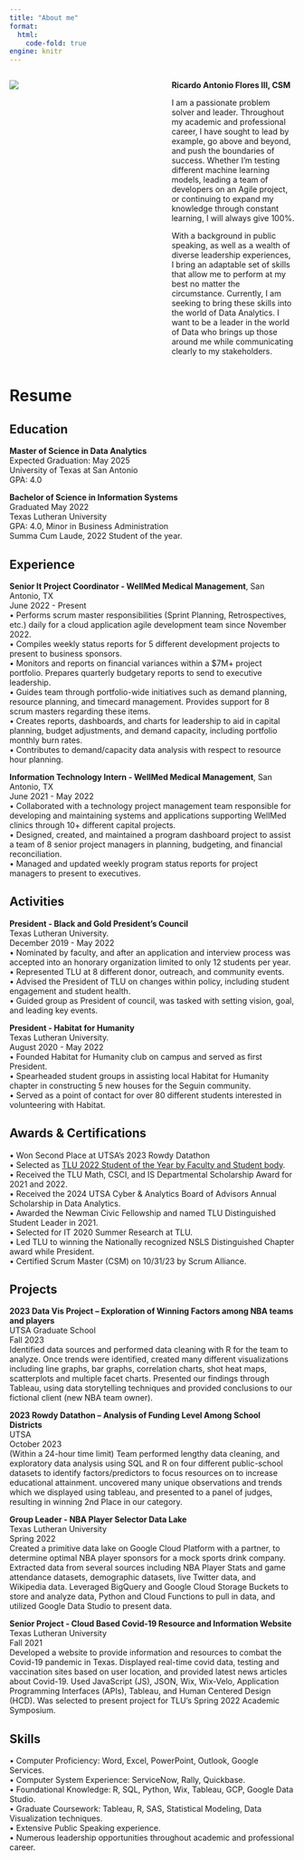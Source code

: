 ```yaml
---
title: "About me"
format: 
  html:
    code-fold: true
engine: knitr
---
```





:::: {.columns}

::: {.column width="55%"}
![](most_recent_profile.jpg)
:::

::: {.column width="45%"}
**Ricardo Antonio Flores III, CSM**

I am a passionate problem solver and leader. Throughout my academic and professional career, I have sought to lead by example, go above and beyond, and push the boundaries of success. Whether I'm testing different machine learning models, leading a team of developers on an Agile project, or continuing to expand my knowledge through constant learning, I will always give 100%.

With a background in public speaking, as well as a wealth of diverse leadership experiences, I bring an adaptable set of skills that allow me to perform at my best no matter the circumstance. Currently, I am seeking to bring these skills into the world of Data Analytics. I want to be a leader in the world of Data who brings up those around me while communicating clearly to my stakeholders.
:::

::::

# Resume

## Education
**Master of Science in Data Analytics**\	
Expected Graduation: May 2025\
University of Texas at San Antonio\
GPA: 4.0\

**Bachelor of Science in Information Systems**\
Graduated May 2022\
Texas Lutheran University\
GPA: 4.0, Minor in Business Administration\
Summa Cum Laude, 2022 Student of the year.\

## Experience
**Senior It Project Coordinator - WellMed Medical Management**, San Antonio, TX\
June 2022 - Present\
•	Performs scrum master responsibilities (Sprint Planning, Retrospectives, etc.) daily for a cloud application agile development team since November 2022.\
•	Compiles weekly status reports for 5 different development projects to present to business sponsors.\
•	Monitors and reports on financial variances within a $7M+ project portfolio. Prepares quarterly budgetary reports to send to executive leadership.\
•	Guides team through portfolio-wide initiatives such as demand planning, resource planning, and timecard management. Provides support for 8 scrum masters regarding these items.\
•	Creates reports, dashboards, and charts for leadership to aid in capital planning, budget adjustments, and demand capacity, including portfolio monthly burn rates.\
•	Contributes to demand/capacity data analysis with respect to resource hour planning.\
 
**Information Technology Intern - WellMed Medical Management**, San Antonio, TX\
June 2021 - May 2022\
•	Collaborated with a technology project management team responsible for developing and maintaining systems and applications supporting WellMed clinics through 10+ different capital projects.\
•	Designed, created, and maintained a program dashboard project to assist a team of 8 senior project managers in planning, budgeting, and financial reconciliation.\
•	Managed and updated weekly program status reports for project managers to present to executives.\

## Activities 
**President - Black and Gold President's Council**\
Texas Lutheran University.\
December 2019 - May 2022\
•	Nominated by faculty, and after an application and interview process was accepted into an honorary organization limited to only 12 students per year.\
•	Represented TLU at 8 different donor, outreach, and community events.\
•	Advised the President of TLU on changes within policy, including student engagement and student health.\
•	Guided group as President of council, was tasked with setting vision, goal, and leading key events.\
 
**President - Habitat for Humanity**\
Texas Lutheran University.\
August 2020 - May 2022\
•	Founded Habitat for Humanity club on campus and served as first President.\
•	Spearheaded student groups in assisting local Habitat for Humanity chapter in constructing 5 new houses for the Seguin community.\
•	Served as a point of contact for over 80 different students interested in volunteering with Habitat.\

## Awards & Certifications
•	Won Second Place at UTSA’s 2023 Rowdy Datathon\
•	Selected as [TLU 2022 Student of the Year by Faculty and Student body](https://youtu.be/9IoTcrgbzjQ).\
•	Received the TLU Math, CSCI, and IS Departmental Scholarship Award for 2021 and 2022.\
• Received the 2024 UTSA Cyber & Analytics Board of Advisors Annual Scholarship in Data Analytics.\
•	Awarded the Newman Civic Fellowship and named TLU Distinguished Student Leader in 2021.\
•	Selected for IT 2020 Summer Research at TLU.\
•	Led TLU to winning the Nationally recognized NSLS Distinguished Chapter award while President.\
•	Certified Scrum Master (CSM) on 10/31/23 by Scrum Alliance.\ 




## Projects

**2023 Data Vis Project – Exploration of Winning Factors among NBA teams and players**\
UTSA Graduate School\
Fall 2023\
Identified data sources and performed data cleaning with R for the team to analyze. Once trends were identified, created many different visualizations including line graphs, bar graphs, correlation charts, shot heat maps, scatterplots and multiple facet charts. Presented our findings through Tableau, using data storytelling techniques and provided conclusions to our fictional client (new NBA team owner).\

**2023 Rowdy Datathon – Analysis of Funding Level Among School Districts**\
UTSA\
October 2023\
(Within a 24-hour time limit) Team performed lengthy data cleaning, and exploratory data analysis using SQL and R on four different public-school datasets to identify factors/predictors to focus resources on to increase educational attainment. uncovered many unique observations and trends which we displayed using tableau, and presented to a panel of judges, resulting in winning 2nd Place in our category.\

**Group Leader - NBA Player Selector Data Lake**\
Texas Lutheran University\
Spring 2022\
Created a primitive data lake on Google Cloud Platform with a partner, to determine optimal NBA player sponsors for a mock sports drink company. Extracted data from several sources including NBA Player Stats and game attendance datasets, demographic datasets, live Twitter data, and Wikipedia data. Leveraged BigQuery and Google Cloud Storage Buckets to store and analyze data, Python and Cloud Functions to pull in data, and utilized Google Data Studio to present data.\
 
**Senior Project - Cloud Based Covid-19 Resource and Information Website**\
Texas Lutheran University\
Fall 2021\
Developed a website to provide information and resources to combat the Covid-19 pandemic in Texas. Displayed real-time covid data, testing and vaccination sites based on user location, and provided latest news articles about Covid-19. Used JavaScript (JS), JSON, Wix, Wix-Velo, Application Programming Interfaces (APIs), Tableau, and Human Centered Design (HCD). Was selected to present project for TLU's Spring 2022 Academic Symposium.\


## Skills
•	Computer Proficiency: Word, Excel, PowerPoint, Outlook, Google Services.\
•	Computer System Experience: ServiceNow, Rally, Quickbase.\
•	Foundational Knowledge: R, SQL, Python, Wix, Tableau, GCP, Google Data Studio.\
•	Graduate Coursework: Tableau, R, SAS, Statistical Modeling, Data Visualization techniques.\
•	Extensive Public Speaking experience.\
•	Numerous leadership opportunities throughout academic and professional career.\





